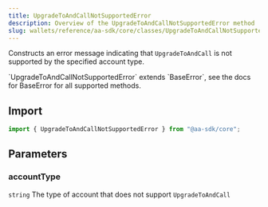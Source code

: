 ```yaml
---
title: UpgradeToAndCallNotSupportedError
description: Overview of the UpgradeToAndCallNotSupportedError method
slug: wallets/reference/aa-sdk/core/classes/UpgradeToAndCallNotSupportedError/constructor
---
```


Constructs an error message indicating that `UpgradeToAndCall` is not supported by the specified account type.

<Note>
  `UpgradeToAndCallNotSupportedError` extends `BaseError`, see the docs for
  BaseError for all supported methods.
</Note>

## Import

```ts
import { UpgradeToAndCallNotSupportedError } from "@aa-sdk/core";
```

## Parameters

### accountType

`string`
The type of account that does not support `UpgradeToAndCall`
